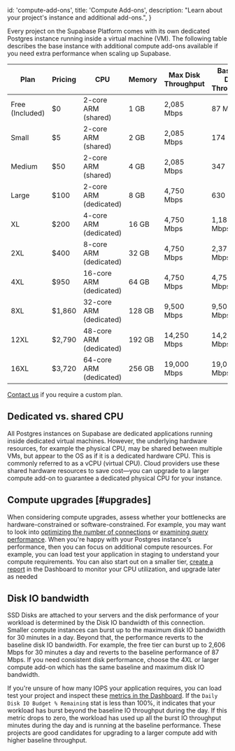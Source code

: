 
  id: 'compute-add-ons',
  title: 'Compute Add-ons',
  description: "Learn about your project's instance and additional add-ons.",
}

Every project on the Supabase Platform comes with its own dedicated Postgres instance running inside a virtual machine (VM). The following table describes the base instance with additional compute add-ons available if you need extra performance when scaling up Supabase.

| Plan            | Pricing | CPU                     | Memory | Max Disk Throughput | Baseline Disk Throughput | Connections: Direct (recommended) | Connections: Pooler (recommended) |
| --------------- | ------- | ----------------------- | ------ | ------------------------- | -------------------------- | --------------------------------- | --------------------------------- |
| Free (Included) | $0      | 2-core ARM (shared)     | 1 GB   | 2,085 Mbps                | 87 Mbps                    | 60                                | 200                               |
| Small           | $5      | 2-core ARM (shared)     | 2 GB   | 2,085 Mbps                | 174 Mbps                   | 90                                | 200                               |
| Medium          | $50     | 2-core ARM (shared)     | 4 GB   | 2,085 Mbps                | 347 Mbps                   | 120                               | 200                               |
| Large           | $100    | 2-core ARM (dedicated)  | 8 GB   | 4,750 Mbps                | 630 Mbps                   | 160                               | 300                               |
| XL              | $200    | 4-core ARM (dedicated)  | 16 GB  | 4,750 Mbps                | 1,188 Mbps                 | 240                               | 700                               |
| 2XL             | $400    | 8-core ARM (dedicated)  | 32 GB  | 4,750 Mbps                | 2,375 Mbps                 | 380                               | 1500                              |
| 4XL             | $950    | 16-core ARM (dedicated) | 64 GB  | 4,750 Mbps                | 4,750 Mbps                 | 480                               | 3000                              |
| 8XL             | $1,860  | 32-core ARM (dedicated) | 128 GB | 9,500 Mbps                | 9,500 Mbps                 | 490                               | 6000                              |
| 12XL            | $2,790  | 48-core ARM (dedicated) | 192 GB | 14,250 Mbps               | 14,250 Mbps                | 500                               | 9000                              |
| 16XL            | $3,720  | 64-core ARM (dedicated) | 256 GB | 19,000 Mbps               | 19,000 Mbps                | 500                               | 12,000                            |

[Contact us](https://supabase.com/contact/enterprise) if you require a custom plan.

## Dedicated vs. shared CPU

All Postgres instances on Supabase are dedicated applications running inside dedicated virtual machines. However, the underlying hardware resources, for example the physical CPU, may be shared between multiple VMs, but appear to the OS as if it is a dedicated hardware CPU. This is commonly referred to as a vCPU (virtual CPU). Cloud providers use these shared hardware resources to save cost—you can upgrade to a larger compute add-on to guarantee a dedicated physical CPU for your instance.

## Compute upgrades [#upgrades]

When considering compute upgrades, assess whether your bottlenecks are hardware-constrained or software-constrained. For example, you may want to look into [optimizing the number of connections](/docs/guides/platform/performance#optimizing-the-number-of-connections) or [examining query performance](/docs/guides/platform/performance#examining-query-performance). When you're happy with your Postgres instance's performance, then you can focus on additional compute resources. For example, you can load test your application in staging to understand your compute requirements. You can also start out on a smaller tier, [create a report](https://app.supabase.com/project/_/reports) in the Dashboard to monitor your CPU utilization, and upgrade later as needed

## Disk IO bandwidth

SSD Disks are attached to your servers and the disk performance of your workload is determined by the Disk IO bandwidth of this connection. Smaller compute instances can burst up to the maximum disk IO bandwidth for 30 minutes in a day. Beyond that, the performance reverts to the baseline disk IO bandwidth. For example, the free tier can burst up to 2,606 Mbps for 30 minutes a day and reverts to the baseline performance of 87 Mbps. If you need consistent disk performance, choose the 4XL or larger compute add-on which has the same baseline and maximum disk IO bandwidth.

If you're unsure of how many IOPS your application requires, you can load test your project and inspect these [metrics in the Dashboard](https://app.supabase.com/project/_/reports). If the `Daily Disk IO Budget % Remaining` stat is less than 100%, it indicates that your workload has burst beyond the baseline IO throughput during the day. If this metric drops to zero, the workload has used up all the burst IO throughput minutes during the day and is running at the baseline performance. These projects are good candidates for upgrading to a larger compute add with higher baseline throughput.



